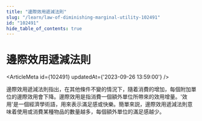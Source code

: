```yaml
---
title: "邊際效用遞減法則"
slug: "/learn/law-of-diminishing-marginal-utility-102491"
id: "102491"
hide_table_of_contents: true
---
```



# 邊際效用遞減法則

<ArticleMeta id={102491} updatedAt={'2023-09-26 13:59:00'} />
<div className='border-solid border-b border-t-0 my-4 border-[var(--ifm-color-gray-300)]' />

邊際效用遞減法則指出，在其他條件不變的情況下，隨着消費的增加，每個附加單位的邊際效用會下降。邊際效用是指消費一個額外單位所帶來的效用增量。'效用'是一個經濟學術語，用來表示滿足感或快樂。簡單來説，邊際效用遞減法則意味着使用或消費某種物品的數量越多，每個額外單位的滿足感越少。
